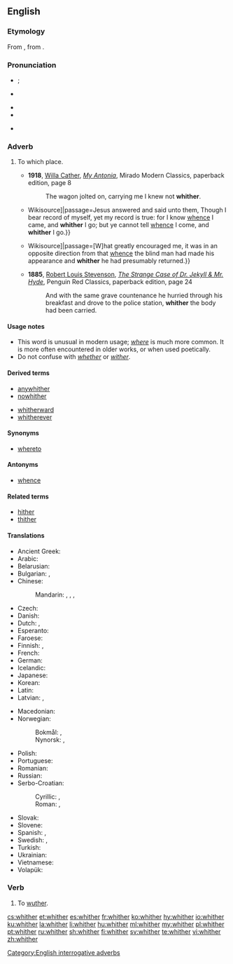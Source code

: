 ==English==

===Etymology===
From {{etyl|ang|en}} {{m|ang|hwæder}}, from {{etyl|gem-pro|en}} {{m|gem-pro|*hwi-}}.

===Pronunciation===
* {{a|GenAm}} {{IPA|/ˈwɪðɚ/|/ˈʍɪðɚ/|lang=en}}; {{enPR|wĭ''th''ʹər|hwĭ''th''ʹər}}
* {{a|RP}} {{IPA|/ˈwɪðə/|lang=en}}
* {{audio|en-us-whither.ogg|Audio (US)|lang=en}}
* {{rhymes|ɪðə(ɹ)|lang=en}}
* {{homophones|lang=en|wither}} {{qualifier|some accents}}

===Adverb===
{{en-adv|-}}

# {{context|literary|or|archaic|lang=en}} To which place.
#* '''1918''', [[w:Willa Cather|Willa Cather]], ''[[w:My Antonia|My Antonia]]'', Mirado Modern Classics, paperback edition, page 8
#*: The wagon jolted on, carrying me I knew not '''whither'''.
#* {{quote-book|year=1611|title=King James Bible|section=John 8:14|url=[s:Bible (King James)/John{{!}}Wikisource]|passage=Jesus answered and said unto them, Though I bear record of myself, yet my record is true: for I know [[whence]] I came, and '''whither''' I go; but ye cannot tell [[whence]] I come, and '''whither''' I go.}}
#* {{quote-book|year=1883|author=Robert Louis Stevenson|title=Treasure Island|chapter=The Sea-chest|url=[s:Treasure Island/Chapter 4{{!}}Wikisource]|passage=[W]hat greatly encouraged me, it was in an opposite direction from that [[whence]] the blind man had made his appearance and '''whither''' he had presumably returned.}}
#* '''1885''', [[w:Robert Louis Stevenson|Robert Louis Stevenson]], ''[[w:The Strange Case of Dr. Jekyll & Mr. Hyde|The Strange Case of Dr. Jekyll & Mr. Hyde]]'', Penguin Red Classics, paperback edition, page 24
#*: And with the same grave countenance he hurried through his breakfast and drove to the police station, '''whither''' the body had been carried.

====Usage notes====
* This word is unusual in modern usage; ''[[where]]'' is much more common. It is more often encountered in older works, or when used poetically.
* Do not confuse with ''[[whether]]'' or ''[[wither]]''.

====Derived terms====
{{rel-top4|Terms derived from whither}}
* [[anywhither]]
* [[nowhither]]
{{rel-mid}}
* [[whitherward]]
* [[whitherever]]
{{rel-bottom}}

====Synonyms====
* [[whereto]]

====Antonyms====
* [[whence]]

====Related terms====
* [[hither]]
* [[thither]]

====Translations====
{{trans-top|to which place}}
* Ancient Greek: {{t|grc|ποῖ|sc=polytonic}}
* Arabic: {{t|ar|إلى أين|tr=ʾílā ʾáyn(a)|sc=Arab}}
* Belarusian: {{t|be|куды|tr=kudý|sc=Cyrl}}
* Bulgarian: {{t|bg|накъде|tr=nakǎdé}}, {{t|bg|накъдето|tr=nakǎdéto}}
* Chinese:
*: Mandarin: {{t|cmn|哪兒|sc=Hani}}, {{t+|cmn|哪儿|tr=nǎr|sc=Hani}}, {{t|cmn|哪裡|sc=Hani}}, {{t+|cmn|哪里|tr=nǎlǐ|sc=Hani}}
* Czech: {{t+|cs|kam}}
* Danish: {{t|da|hvorhen}}
* Dutch: {{t+|nl|waarheen}}, {{t|nl|werwaarts}}
* Esperanto: {{t+|eo|kien}}
* Faroese: {{t|fo|hvagar}}
* Finnish: {{t+|fi|minne}}, {{t+|fi|jonne}}
* French: {{t+|fr|où}}
* German: {{t+|de|wohin}}
* Icelandic: {{t+|is|hvert}}
* Japanese: {{t+|ja|どこ|tr=doko-e|alt=どこへ|sc=Jpan}}
* Korean: {{t+|ko|어디|sc=Kore}}
* Latin: {{t|la|quō}}
* Latvian: {{t+|lv|kur}}, {{t|lv|kurp}}
{{trans-mid}}
* Macedonian: {{t|mk|каде|tr=káde}}
* Norwegian:
*: Bokmål: {{t+|nb|hvor}}, {{t|nb|hvor hen}}
*: Nynorsk: {{t|nn|kor}}, {{t|nn|kvar}}
* Polish: {{t+|pl|dokąd}}
* Portuguese: {{t+|pt|aonde}}
* Romanian: {{t+|ro|încotro}}
* Russian: {{t+|ru|куда́}}
* Serbo-Croatian:
*: Cyrillic: {{t|sh|куда}}, {{t|sh|камо}}
*: Roman: {{t|sh|kuda}}, {{t+|sh|kamo}}
* Slovak: {{t|sk|kam}}
* Slovene: {{t+|sl|kam}}
* Spanish: {{t|es|adónde}}, {{t+|es|onde}}
* Swedish: {{t+|sv|vart}}, {{t+|sv|varthän}}
* Turkish: {{t|tr|nereye}}
* Ukrainian: {{t|uk|куди|tr=kudý|sc=Cyrl}}
* Vietnamese: {{t+|vi|đâu}}
* Volapük: {{t+|vo|kipladio}}
{{trans-bottom}}

===Verb===
{{en-verb}}

# {{context|intransitive|obsolete|dialectal|lang=en}} To [[wuther]].

[[Category:English interrogative adverbs]]

[[cs:whither]]
[[et:whither]]
[[es:whither]]
[[fr:whither]]
[[ko:whither]]
[[hy:whither]]
[[io:whither]]
[[ku:whither]]
[[la:whither]]
[[li:whither]]
[[hu:whither]]
[[ml:whither]]
[[my:whither]]
[[pl:whither]]
[[pt:whither]]
[[ru:whither]]
[[sh:whither]]
[[fi:whither]]
[[sv:whither]]
[[te:whither]]
[[vi:whither]]
[[zh:whither]]